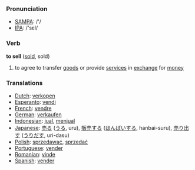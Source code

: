 === Pronunciation ===
*[[w:SAMPA|SAMPA]]: /'/
*[[w:IPA|IPA]]: /'sεl/

=== Verb ===

'''to sell''' ([[sold]], sold)

# to agree to transfer [[good]]s or provide [[service]]s in [[exchange]] for [[money]]

=== Translations ===
*[[Dutch]]: [[verkopen]]
*[[Esperanto]]: [[vendi]]
*[[French]]: [[vendre]]
*[[German]]: [[verkaufen]]
*[[Indonesian]]: [[jual]], [[jual|menjual]]
*[[Japanese]]: [[売る]] ([[うる]], uru), [[販売]]する ([[はんばい]]する, hanbai-suru), [[売り出す]] ([[うりだす]], uri-dasu)
*[[Polish]]: [[sprzedawać]], [[sprzedać]] 
*[[Portuguese]]: [[vender]]
*[[Romanian]]: [[vinde]]
*[[Spanish]]: [[vender]]